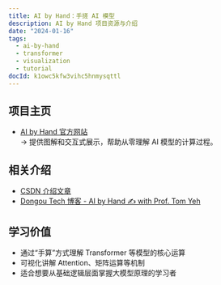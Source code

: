 ```yaml
---
title: AI by Hand：手搓 AI 模型
description: AI by Hand 项目资源与介绍
date: "2024-01-16"
tags:
  - ai-by-hand
  - transformer
  - visualization
  - tutorial
docId: k1owc5kfw3vihc5hnmysqttl
---
```


## 项目主页

- [AI by Hand 官方网站](https://www.byhand.ai/)  
  → 提供图解和交互式展示，帮助从零理解 AI 模型的计算过程。

## 相关介绍

- [CSDN 介绍文章](https://blog.csdn.net/qq_35591253/article/details/144326165)
- [Dongou Tech 博客 - AI by Hand ✍️ with Prof. Tom Yeh](https://dongou.tech/ai/dongou/ai-by-hand-%E2%9C%8D%EF%B8%8F-with-prof-tom-yeh-for-ai-professionals/)

## 学习价值

- 通过“手算”方式理解 Transformer 等模型的核心运算
- 可视化讲解 Attention、矩阵运算等机制
- 适合想要从基础逻辑层面掌握大模型原理的学习者
